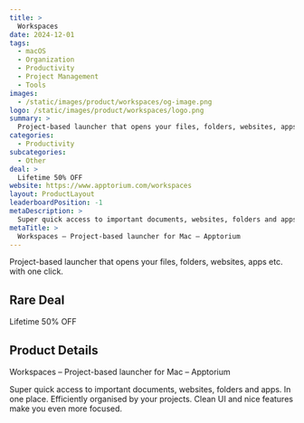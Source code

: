 ```yaml
---
title: >
  Workspaces
date: 2024-12-01
tags:
  - macOS
  - Organization
  - Productivity
  - Project Management
  - Tools
images:
  - /static/images/product/workspaces/og-image.png
logo: /static/images/product/workspaces/logo.png
summary: >
  Project-based launcher that opens your files, folders, websites, apps etc. with one click.
categories:
  - Productivity
subcategories:
  - Other
deal: >
  Lifetime 50% OFF
website: https://www.apptorium.com/workspaces
layout: ProductLayout
leaderboardPosition: -1
metaDescription: >
  Super quick access to important documents, websites, folders and apps. In one place. Efficiently organised by your projects. Clean UI and nice features make you even more focused.
metaTitle: >
  Workspaces – Project-based launcher for Mac – Apptorium
---
```

Project-based launcher that opens your files, folders, websites, apps etc. with one click.

## Rare Deal

Lifetime 50% OFF

## Product Details

Workspaces – Project-based launcher for Mac – Apptorium

Super quick access to important documents, websites, folders and apps. In one place. Efficiently organised by your projects. Clean UI and nice features make you even more focused.
